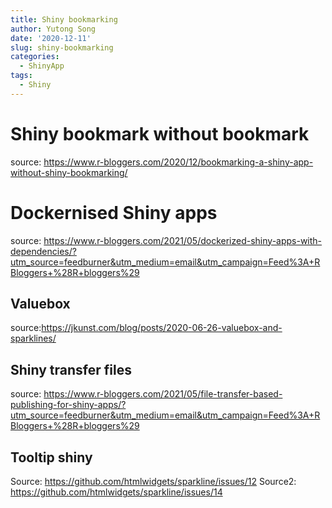 ```yaml
---
title: Shiny bookmarking
author: Yutong Song
date: '2020-12-11'
slug: shiny-bookmarking
categories:
  - ShinyApp
tags:
  - Shiny
---
```



# Shiny bookmark without bookmark
source: <https://www.r-bloggers.com/2020/12/bookmarking-a-shiny-app-without-shiny-bookmarking/>


# Dockernised Shiny apps
source: <https://www.r-bloggers.com/2021/05/dockerized-shiny-apps-with-dependencies/?utm_source=feedburner&utm_medium=email&utm_campaign=Feed%3A+RBloggers+%28R+bloggers%29>


## Valuebox
source:<https://jkunst.com/blog/posts/2020-06-26-valuebox-and-sparklines/>


## Shiny transfer files
source: <https://www.r-bloggers.com/2021/05/file-transfer-based-publishing-for-shiny-apps/?utm_source=feedburner&utm_medium=email&utm_campaign=Feed%3A+RBloggers+%28R+bloggers%29>



## Tooltip shiny
Source: <https://github.com/htmlwidgets/sparkline/issues/12>
Source2: <https://github.com/htmlwidgets/sparkline/issues/14>